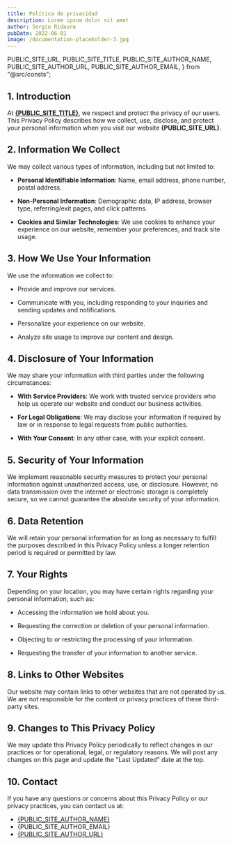 ```yaml
---
title: Política de privacidad
description: Lorem ipsum dolor sit amet
author: Sergio Ridaura
pubDate: 2022-06-01
image: /documentation-placeholder-3.jpg
---
```


  PUBLIC_SITE_URL,
  PUBLIC_SITE_TITLE,
  PUBLIC_SITE_AUTHOR_NAME,
  PUBLIC_SITE_AUTHOR_URL,
  PUBLIC_SITE_AUTHOR_EMAIL,
} from "@src/consts";

## 1. Introduction

At **<a href={PUBLIC_SITE_URL}>{PUBLIC_SITE_TITLE}</a>**, we respect and protect the privacy of our users. This Privacy Policy describes how we collect, use, disclose, and protect your personal information when you visit our website **{PUBLIC_SITE_URL}**.

## 2. Information We Collect

We may collect various types of information, including but not limited to:

- **Personal Identifiable Information**: Name, email address, phone number, postal address.

- **Non-Personal Information**: Demographic data, IP address, browser type, referring/exit pages, and click patterns.

- **Cookies and Similar Technologies**: We use cookies to enhance your experience on our website, remember your preferences, and track site usage.

## 3. How We Use Your Information

We use the information we collect to:

- Provide and improve our services.

- Communicate with you, including responding to your inquiries and sending updates and notifications.

- Personalize your experience on our website.

- Analyze site usage to improve our content and design.

## 4. Disclosure of Your Information

We may share your information with third parties under the following circumstances:

- **With Service Providers**: We work with trusted service providers who help us operate our website and conduct our business activities.

- **For Legal Obligations**: We may disclose your information if required by law or in response to legal requests from public authorities.

- **With Your Consent**: In any other case, with your explicit consent.

## 5. Security of Your Information

We implement reasonable security measures to protect your personal information against unauthorized access, use, or disclosure. However, no data transmission over the internet or electronic storage is completely secure, so we cannot guarantee the absolute security of your information.

## 6. Data Retention

We will retain your personal information for as long as necessary to fulfill the purposes described in this Privacy Policy unless a longer retention period is required or permitted by law.

## 7. Your Rights

Depending on your location, you may have certain rights regarding your personal information, such as:

- Accessing the information we hold about you.

- Requesting the correction or deletion of your personal information.

- Objecting to or restricting the processing of your information.

- Requesting the transfer of your information to another service.

## 8. Links to Other Websites

Our website may contain links to other websites that are not operated by us. We are not responsible for the content or privacy practices of these third-party sites.

## 9. Changes to This Privacy Policy

We may update this Privacy Policy periodically to reflect changes in our practices or for operational, legal, or regulatory reasons. We will post any changes on this page and update the "Last Updated" date at the top.

## 10. Contact

If you have any questions or concerns about this Privacy Policy or our privacy practices, you can contact us at:

- <a href={PUBLIC_SITE_URL}>{PUBLIC_SITE_AUTHOR_NAME}</a>
- {PUBLIC_SITE_AUTHOR_EMAIL}
- <a href={PUBLIC_SITE_AUTHOR_URL}>{PUBLIC_SITE_AUTHOR_URL}</a>
